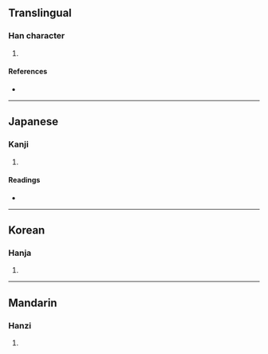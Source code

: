 {{character info/new}}
==Translingual==

===Han character===
{{Han char|rn=29|rad=又|as=08|sn=10|four=|canj=SFE,XSFE|ids=⿰⿸尸示又}}

# {{defn|Han|sort=又08}}

====References====
* {{Han ref|kx=0166.180|dkj=03173|dj=0378.110|hdz=10399.030|uh=53DE|ud=21470}}

----

==Japanese==

===Kanji===
{{ja-kanji|grade=|rs=又08}}

# {{defn|lang=ja|sort=又08}}

====Readings====
* {{ja-readings|on=[[い]] (i)|kun=}}

----

==Korean==

===Hanja===
{{ko-hanja|hangeul=위|rv=wi|mr=wi}}

# {{defn|lang=ko|sort=又08}}

----

==Mandarin==

===Hanzi===
{{cmn-hanzi|pin=[[wèi]] ([[wei4]])|wg=wei<sup>4</sup>}}

# {{defn|lang=cmn|sort=又08}}